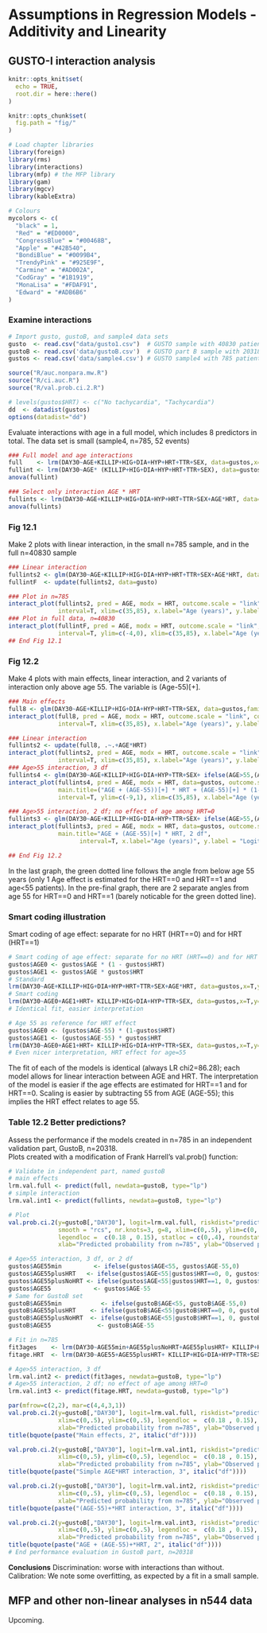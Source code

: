 # Assumptions in Regression Models - Additivity and Linearity{#ch:additivity-linearity}

## GUSTO-I interaction analysis

```r
knitr::opts_knit$set(
  echo = TRUE,
  root.dir = here::here()
)

knitr::opts_chunk$set(
  fig.path = "fig/"
)

# Load chapter libraries
library(foreign)
library(rms)
library(interactions)
library(mfp) # the MFP library
library(gam)
library(mgcv)
library(kableExtra)

# Colours 
mycolors <- c(
  "black" = 1,
  "Red" = "#ED0000",
  "CongressBlue" = "#00468B",
  "Apple" = "#42B540",
  "BondiBlue" = "#0099B4",
  "TrendyPink" = "#925E9F",
  "Carmine" = "#AD002A",
  "CodGray" = "#1B1919",
  "MonaLisa" = "#FDAF91",
  "Edward" = "#ADB6B6"
)
```

### Examine interactions


```r
# Import gusto, gustoB, and sample4 data sets
gusto  <- read.csv("data/gusto1.csv")  # GUSTO sample with 40830 patients 
gustoB <- read.csv('data/gustoB.csv')  # GUSTO part B sample with 20318 patients 
gustos <- read.csv('data/sample4.csv') # GUSTO sample4 with 785 patients 

source("R/auc.nonpara.mw.R")
source("R/ci.auc.R")
source("R/val.prob.ci.2.R")

# levels(gustos$HRT) <- c("No tachycardia", "Tachycardia")
dd  <- datadist(gustos)
options(datadist="dd")
```


Evaluate interactions with age in a full model, which includes 8 predictors in total. The data set is small (sample4, n=785, 52 events)

```r
### Full model and age interactions
full    <- lrm(DAY30~AGE+KILLIP+HIG+DIA+HYP+HRT+TTR+SEX, data=gustos,x=T,y=T,linear.predictors=F)
fullint <- lrm(DAY30~AGE* (KILLIP+HIG+DIA+HYP+HRT+TTR+SEX), data=gustos,x=T,y=T,linear.predictors=F)
anova(fullint)

### Select only interaction AGE * HRT
fullints <- lrm(DAY30~AGE+KILLIP+HIG+DIA+HYP+HRT+TTR+SEX+AGE*HRT, data=gustos,x=T,y=T, linear.predictors=T)
anova(fullints)
```


### Fig 12.1

Make 2 plots with linear interaction, in the small n=785 sample, and in the full n=40830 sample

``` r
### Linear interaction
fullints2 <- glm(DAY30~AGE+KILLIP+HIG+DIA+HYP+HRT+TTR+SEX+AGE*HRT, data=gustos,family="binomial")
fullintF  <- update(fullints2, data=gusto)

### Plot in n=785
interact_plot(fullints2, pred = AGE, modx = HRT, outcome.scale = "link", colors=mycolors[c(4,2)], lwd=c(3,2), main.title="GUSTO-I, n=785, AGE*HRT interaction",
              interval=T, xlim=c(35,85), x.label="Age (years)", y.label = "Logit 30-day mortality", modx.labels=c(0,1), legend.main="HRT")
### Plot in full data, n=40830
interact_plot(fullintF, pred = AGE, modx = HRT, outcome.scale = "link", colors=mycolors[c(4,2)], lwd=c(3,2), main.title="GUSTO-I, n=40,830, AGE*HRT interaction",
              interval=T, ylim=c(-4,0), xlim=c(35,85), x.label="Age (years)", y.label = "Logit 30-day mortality", modx.labels=c(0,1), legend.main="HRT")
## End Fig 12.1
```


### Fig 12.2

Make 4 plots with main effects, linear interaction, and 2 variants of interaction only above age 55. The variable is (Age-55)[+].

``` r
### Main effects
full8 <- glm(DAY30~AGE+KILLIP+HIG+DIA+HYP+HRT+TTR+SEX, data=gustos,family="binomial")
interact_plot(full8, pred = AGE, modx = HRT, outcome.scale = "link", colors=mycolors[c(4,2)], lwd=c(3,2), main.title="AGE + HRT, 2 df",
              interval=T, xlim=c(35,85), x.label="Age (years)", y.label = "Logit 30-day mortality", modx.labels=c(0,1), legend.main="HRT")

### Linear interaction
fullints2 <- update(full8, .~.+AGE*HRT)
interact_plot(fullints2, pred = AGE, modx = HRT, outcome.scale = "link", colors=mycolors[c(4,2)], lwd=c(3,2), main.title="GUSTO-I, n=785, AGE*HRT interaction",
              interval=T, xlim=c(35,85), x.label="Age (years)", y.label = "Logit 30-day mortality", modx.labels=c(0,1), legend.main="HRT")
### Age>55 interaction, 3 df
fullints4 <- glm(DAY30~AGE+KILLIP+HIG+DIA+HYP+TTR+SEX+ ifelse(AGE>55,(AGE-55)*(HRT),0) + ifelse(AGE>55,(AGE-55)*(1-HRT),0) , data=gustos,family="binomial")
interact_plot(fullints4, pred = AGE, modx = HRT, data=gustos, outcome.scale = "link", colors=mycolors[c(4,2)], lwd=c(3,2), 
              main.title=("AGE + (AGE-55))[+] * HRT + (AGE-55)[+] * (1-HRT), 3 df") ,
              interval=T, ylim=c(-9,1), xlim=c(35,85), x.label="Age (years)", y.label = "Logit 30-day mortality", modx.labels=c(0,1), legend.main="HRT")

### Age>55 interaction, 2 df; no effect of age among HRT=0
fullints3 <- glm(DAY30~AGE+KILLIP+HIG+DIA+HYP+TTR+SEX+ ifelse(AGE>55,(AGE-55)*(HRT),0) , data=gustos,family="binomial")
interact_plot(fullints3, pred = AGE, modx = HRT, data=gustos, outcome.scale = "link", colors=mycolors[c(4,2)], lwd=c(3,2),  
              main.title="AGE + (AGE-55)[+] * HRT, 2 df",
                    interval=T, x.label="Age (years)", y.label = "Logit 30-day mortality", modx.labels=c(0,1), legend.main="HRT")

## End Fig 12.2
```

In the last graph, the green dotted line follows the angle from below age 55 years (only 1 Age effect is estimated for the HRT==0 and HRT==1 and age<55 patients). In the pre-final graph, there are 2 separate angles from age 55 for HRT==0 and HRT==1 (barely noticable for the green dotted line).


### Smart coding illustration

Smart coding of age effect: separate for no HRT (HRT==0) and for HRT (HRT==1)

``` r
# Smart coding of age effect: separate for no HRT (HRT==0) and for HRT (HRT==1)
gustos$AGE0 <- gustos$AGE * (1 - gustos$HRT)
gustos$AGE1 <- gustos$AGE * gustos$HRT
# Standard
lrm(DAY30~AGE+KILLIP+HIG+DIA+HYP+HRT+TTR+SEX+AGE*HRT, data=gustos,x=T,y=T,linear.predictors=F)
# Smart coding 
lrm(DAY30~AGE0+AGE1+HRT+ KILLIP+HIG+DIA+HYP+TTR+SEX, data=gustos,x=T,y=T,linear.predictors=F)
# Identical fit, easier interpretation

# Age 55 as reference for HRT effect
gustos$AGE0 <- (gustos$AGE-55) * (1-gustos$HRT)
gustos$AGE1 <- (gustos$AGE-55) * gustos$HRT
lrm(DAY30~AGE0+AGE1+HRT+ KILLIP+HIG+DIA+HYP+TTR+SEX, data=gustos,x=T,y=T,linear.predictors=F)
# Even nicer interpretation, HRT effect for age=55
```

The fit of each of the models is identical (always LR chi2=86.28); each model allows for linear interaction between AGE and HRT. The interpretation of the model is easier if the age effects are estimated for HRT==1 and for HRT==0. Scaling is easier by subtracting 55 from AGE (AGE-55); this implies the HRT effect relates to age 55.


### Table 12.2 Better predictions? 

Assess the performance if the models created in n=785 in an independent validation part, GustoB, n=20318.  
Plots created with a modification of Frank Harrell's val.prob() function:  

```r
# Validate in independent part, named gustoB
# main effects
lrm.val.full <- predict(full, newdata=gustoB, type="lp")
# simple interaction
lrm.val.int1 <- predict(fullints, newdata=gustoB, type="lp")

# Plot
val.prob.ci.2(y=gustoB[,"DAY30"], logit=lrm.val.full, riskdist="predicted", logistic.cal=F, 
              smooth = "rcs", nr.knots=3, g=8, xlim=c(0,.5), ylim=c(0,.5), 
              legendloc =  c(0.18 , 0.15), statloc = c(0,.4), roundstats=3,
              xlab="Predicted probability from n=785", ylab="Observed proportion in n=20318")
```   

``` r
# Age>55 interaction, 3 df, or 2 df
gustos$AGE55min 	    <- ifelse(gustos$AGE<55, gustos$AGE-55,0)
gustos$AGE55plusHRT   <- ifelse(gustos$AGE<55|gustos$HRT==0, 0, gustos$AGE-55)
gustos$AGE55plusNoHRT <- ifelse(gustos$AGE<55|gustos$HRT==1, 0, gustos$AGE-55) 
gustos$AGE55 	        <- gustos$AGE-55
# Same for GustoB set
gustoB$AGE55min 	      <- ifelse(gustoB$AGE<55, gustoB$AGE-55,0)
gustoB$AGE55plusHRT    <- ifelse(gustoB$AGE<55|gustoB$HRT==0, 0, gustoB$AGE-55)
gustoB$AGE55plusNoHRT  <- ifelse(gustoB$AGE<55|gustoB$HRT==1, 0, gustoB$AGE-55) 
gustoB$AGE55 	         <- gustoB$AGE-55

# Fit in n=785
fit3ages    <- lrm(DAY30~AGE55min+AGE55plusNoHRT+AGE55plusHRT+ KILLIP+HIG+DIA+HYP+TTR+SEX, data=gustos,x=T,y=T,linear.predictors=F)
fitage.HRT  <- lrm(DAY30~AGE55+AGE55plusHRT+ KILLIP+HIG+DIA+HYP+TTR+SEX, data=gustos,x=T,y=T,linear.predictors=F)

# Age>55 interaction, 3 df
lrm.val.int2 <- predict(fit3ages, newdata=gustoB, type="lp")
# Age>55 interaction, 2 df; no effect of age among HRT=0
lrm.val.int3 <- predict(fitage.HRT, newdata=gustoB, type="lp")

par(mfrow=c(2,2), mar=c(4,4,3,1))
val.prob.ci.2(y=gustoB[,"DAY30"], logit=lrm.val.full, riskdist="predicted", logistic.cal=F, smooth = "rcs", nr.knots=3, g=8, 
              xlim=c(0,.5), ylim=c(0,.5), legendloc =  c(0.18 , 0.15), statloc = c(0,.4), roundstats=3,
              xlab="Predicted probability from n=785", ylab="Observed proportion in n=20318")
title(bquote(paste("Main effects, 2", italic("df"))))

val.prob.ci.2(y=gustoB[,"DAY30"], logit=lrm.val.int1, riskdist="predicted", logistic.cal=F, smooth = "rcs", nr.knots=3, g=8, 
              xlim=c(0,.5), ylim=c(0,.5), legendloc =  c(0.18 , 0.15), statloc = c(0,.4), roundstats=3,
              xlab="Predicted probability from n=785", ylab="Observed proportion in n=20318")
title(bquote(paste("Simple AGE*HRT interaction, 3", italic("df"))))

val.prob.ci.2(y=gustoB[,"DAY30"], logit=lrm.val.int2, riskdist="predicted", logistic.cal=F, smooth = "rcs", nr.knots=3, g=8, 
              xlim=c(0,.5), ylim=c(0,.5), legendloc =  c(0.18 , 0.15), statloc = c(0,.4), roundstats=3,
              xlab="Predicted probability from n=785", ylab="Observed proportion in n=20318")
title(bquote(paste("(AGE-55)+*HRT interaction, 3", italic("df"))))

val.prob.ci.2(y=gustoB[,"DAY30"], logit=lrm.val.int3, riskdist="predicted", logistic.cal=F, smooth = "rcs", nr.knots=3, g=8, 
              xlim=c(0,.5), ylim=c(0,.5), legendloc =  c(0.18 , 0.15), statloc = c(0,.4), roundstats=3,
              xlab="Predicted probability from n=785", ylab="Observed proportion in n=20318")
title(bquote(paste("AGE + (AGE-55)+*HRT, 2", italic("df"))))
# End performance evaluation in GustoB part, n=20318
```

**Conclusions**
Discrimination: worse with interactions than without.
Calibration: We note some overfitting, as expected by a fit in a small sample.

## MFP and other non-linear analyses in n544 data

Upcoming.